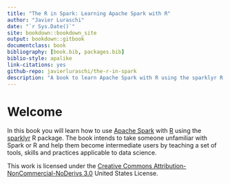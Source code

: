```yaml
--- 
title: "The R in Spark: Learning Apache Spark with R"
author: "Javier Luraschi"
date: "`r Sys.Date()`"
site: bookdown::bookdown_site
output: bookdown::gitbook
documentclass: book
bibliography: [book.bib, packages.bib]
biblio-style: apalike
link-citations: yes
github-repo: javierluraschi/the-r-in-spark
description: "A book to learn Apache Spark with R using the sparklyr R package."
---
```


# Welcome {-}

In this book you will learn how to use [Apache Spark](https://spark.apache.org) with [R](http://www.r-project.org/) using the [sparklyr](https://github.com/rstudio/sparklyr) R package. The book intends to take someone unfamiliar with Spark or R and help them become intermediate users by teaching a set of tools, skills and practices applicable to data science.

This work is licensed under the [Creative Commons Attribution-NonCommercial-NoDerivs 3.0](http://creativecommons.org/licenses/by-nc-nd/3.0/us/) United States License.
